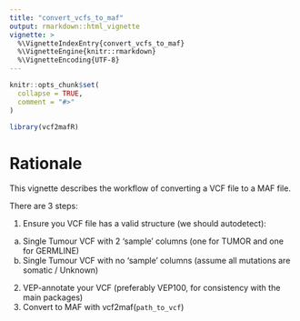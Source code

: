 ```yaml
---
title: "convert_vcfs_to_maf"
output: rmarkdown::html_vignette
vignette: >
  %\VignetteIndexEntry{convert_vcfs_to_maf}
  %\VignetteEngine{knitr::rmarkdown}
  %\VignetteEncoding{UTF-8}
---
```


```r
knitr::opts_chunk$set(
  collapse = TRUE,
  comment = "#>"
)
```


```r
library(vcf2mafR)
```


# Rationale

This vignette describes the workflow of converting a VCF file to a MAF file.

There are 3 steps:

1. Ensure you VCF file has a valid structure (we should autodetect):
  a) Single Tumour VCF with 2 'sample' columns (one for TUMOR and one for GERMLINE)
  b) Single Tumour VCF with no 'sample' columns (assume all mutations are somatic / Unknown)
2. VEP-annotate your VCF (preferably VEP100, for consistency with the main packages)
3. Convert to MAF with vcf2maf(`path_to_vcf`)
